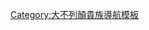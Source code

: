 {{Navbox
| name = 羅德尼男爵
| title = [[羅德尼男爵]]
| state = {{{state|autocollapse}}}
| bodyclass = hlist
| list1 =
* [[第一代羅德尼男爵喬治·布里奇斯·羅德尼|第一代男爵喬治·羅德尼]]（1782年－1792年）
* {{link-en|第二代羅德尼男爵喬治·羅德尼|George Rodney, 2nd Baron Rodney|第二代男爵喬治·羅德尼}}（1792年－1802年）
* {{link-en|第三代羅德尼男爵喬治·羅德尼|George Rodney, 3rd Baron Rodney|第三代男爵喬治·羅德尼}}（1802年－1842年）
* [[第四代羅德尼男爵湯瑪斯·哈利-羅德尼|第四代男爵湯瑪斯·哈利-羅德尼]]（1842年－1843年）
* {{link-en|第五代羅德尼男爵史賓塞·羅德尼|Spencer Rodney, 5th Baron Rodney|第五代男爵史賓塞·羅德尼}}（1843年－1846年）
* [[第六代羅德尼男爵羅伯特·羅德尼|第六代男爵羅伯特·羅德尼]]（1846年－1864年）
* [[第七代羅德尼男爵喬治·羅德尼|第七代男爵喬治·羅德尼]]（1864年－1909年）
* [[第八代羅德尼男爵喬治·羅德尼|第八代男爵喬治·羅德尼]]（1909年－1973年）
* [[第九代羅德尼男爵約翰·羅德尼|第九代男爵約翰·羅德尼]]（1973年－1992年）
* [[第十代羅德尼男爵喬治·羅德尼|第十代男爵喬治·羅德尼]]（1992年－2011年）
* [[第十一代羅德尼男爵約翰·羅德尼|第十一代男爵約翰·羅德尼]]（2011年至今）
}}<noinclude>
{{collapsible option}}
[[Category:大不列顛貴族導航模板]]
</noinclude>